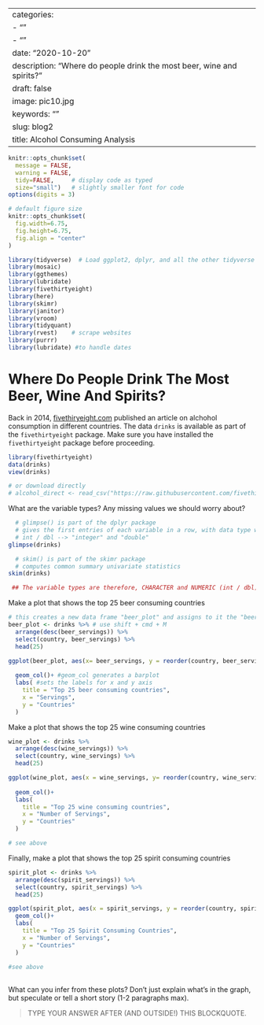 
---
categories:
- ""
- ""
date: "2020-10-20"
description: "Where do people drink the most beer, wine and spirits?"
draft: false
image: pic10.jpg
keywords: ""
slug: blog2
title: Alcohol Consuming Analysis
---


```r
knitr::opts_chunk$set(
  message = FALSE, 
  warning = FALSE, 
  tidy=FALSE,     # display code as typed
  size="small")   # slightly smaller font for code
options(digits = 3)

# default figure size
knitr::opts_chunk$set(
  fig.width=6.75, 
  fig.height=6.75,
  fig.align = "center"
)
```


```r
library(tidyverse)  # Load ggplot2, dplyr, and all the other tidyverse packages
library(mosaic)
library(ggthemes)
library(lubridate)
library(fivethirtyeight)
library(here)
library(skimr)
library(janitor)
library(vroom)
library(tidyquant)
library(rvest)    # scrape websites
library(purrr)  
library(lubridate) #to handle dates
```



# Where Do People Drink The Most Beer, Wine And Spirits?

Back in 2014, [fivethiryeight.com](https://fivethirtyeight.com/features/dear-mona-followup-where-do-people-drink-the-most-beer-wine-and-spirits/) published an article on alchohol consumption in different countries. The data `drinks` is available as part of the `fivethirtyeight` package. Make sure you have installed the `fivethirtyeight` package before proceeding.


```r
library(fivethirtyeight)
data(drinks)
view(drinks)

# or download directly
# alcohol_direct <- read_csv("https://raw.githubusercontent.com/fivethirtyeight/data/master/alcohol-consumption/drinks.csv")

```


What are the variable types? Any missing values we should worry about? 

```r
  # glimpse() is part of the dplyr package
  # gives the first entries of each variable in a row, with data type within <>
  # int / dbl --> "integer" and "double"
glimpse(drinks)

  # skim() is part of the skimr package
  # computes common summary univariate statistics
skim(drinks)

 ## The variable types are therefore, CHARACTER and NUMERIC (int / dbl)
```


Make a plot that shows the top 25 beer consuming countries

```r
# this creates a new data frame "beer_plot" and assigns to it the "beer_servings" column in descending order, and picks the top 25
beer_plot <- drinks %>% # use shift + cmd + M
  arrange(desc(beer_servings)) %>% 
  select(country, beer_servings) %>% 
  head(25) 

ggplot(beer_plot, aes(x= beer_servings, y = reorder(country, beer_servings))) +
  
  geom_col()+ #geom_col generates a barplot
  labs( #sets the labels for x and y axis
    title = "Top 25 beer consuming countries",
    x = "Servings",
    y = "Countries"
  )

```

Make a plot that shows the top 25 wine consuming countries

```r
wine_plot <- drinks %>% 
  arrange(desc(wine_servings)) %>% 
  select(country, wine_servings) %>% 
  head(25)

ggplot(wine_plot, aes(x = wine_servings, y= reorder(country, wine_servings)))+
  
  geom_col()+
  labs(
    title = "Top 25 wine consuming countries",
    x = "Number of Servings",
    y = "Countries"
  )

# see above
```

Finally, make a plot that shows the top 25 spirit consuming countries
```r
spirit_plot <- drinks %>% 
  arrange(desc(spirit_servings)) %>% 
  select(country, spirit_servings) %>% 
  head(25)

ggplot(spirit_plot, aes(x = spirit_servings, y = reorder(country, spirit_servings)))+
  geom_col()+
  labs(
    title = "Top 25 Spirit Consuming Countries",
    x = "Number of Servings",
    y = "Countries"
  )
  
#see above
  
```

What can you infer from these plots? Don't just explain what's in the graph, but speculate or tell a short story (1-2 paragraphs max).

> TYPE YOUR ANSWER AFTER (AND OUTSIDE!) THIS BLOCKQUOTE.
